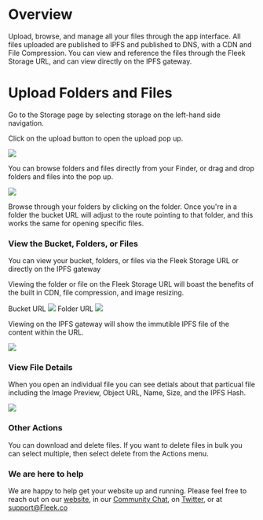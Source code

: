 # Overview

Upload, browse, and manage all your files through the app interface. All files uploaded are published to IPFS and published to DNS, with a CDN and File Compression. You can view and reference the files through the Fleek Storage URL, and can view directly on the IPFS gateway.

# Upload Folders and Files

Go to the Storage page by selecting storage on the left-hand side navigation.

Click on the upload button to open the upload pop up. 

![](images/UploadButton.png)

You can browse folders and files directly from your Finder, or drag and drop folders and files into the pop up.

![](images/uploadFolderFileModal.png)

Browse through your folders by clicking on the folder. Once you're in a folder the bucket URL will adjust to the route pointing to that folder, and this works the same for opening specific files.

### View the Bucket, Folders, or Files

You can view your bucket, folders, or files via the Fleek Storage URL or directly on the IPFS gateway

Viewing the folder or file on the Fleek Storage URL will boast the benefits of the built in CDN, file compression, and image resizing.

Bucket URL 
![](images/BucketHeader.png)
Folder URL
![](images/FolderHeader.png)

Viewing on the IPFS gateway will show the immutible IPFS file of the content within the URL.

![](images/FileHeader.png) 

### View File Details

When you open an individual file you can see detials about that particual file including the Image Preview, Object URL, Name, Size, and the IPFS Hash.

![](images/SpecificFile1.png)

### Other Actions

You can download and delete files. If you want to delete files in bulk you can select multiple, then select delete from the Actions menu.


### We are here to help

We are happy to help get your website up and running. Please feel free to reach out on our [website](https://Fleek.co), in our [Community Chat](https://join.slack.com/t/fleek-public/shared_invite/zt-bxna7y1d-PbVdut4rgHt5jM6Zjg9g9A), on [Twitter](https://twitter.com/FleekHQ), or at support@Fleek.co